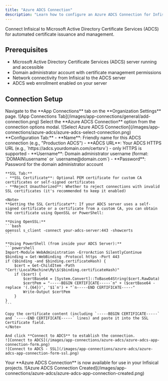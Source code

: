 ```yaml
---
title: "Azure ADCS Connection"
description: "Learn how to configure an Azure ADCS Connection for Infisical certificate management."
---
```


Connect Infisical to Microsoft Active Directory Certificate Services (ADCS) for automated certificate issuance and management.

## Prerequisites

- Microsoft Active Directory Certificate Services (ADCS) server running and accessible
- Domain administrator account with certificate management permissions
- Network connectivity from Infisical to the ADCS server
- ADCS web enrollment enabled on your server

## Connection Setup

<Steps>
    <Step title="Navigate to App Connections">
      Navigate to the **App Connections** tab on the **Organization Settings** page.
      ![App Connections Tab](/images/app-connections/general/add-connection.png)
    </Step>
    <Step title="Add Connection">
      Select the **Azure ADCS Connection** option from the connection options modal.
      ![Select Azure ADCS Connection](/images/app-connections/azure-adcs/azure-adcs-select-connection.png)
    </Step>
    <Step title="Configure Connection Details">
      **Configuration Tab:**
    - **Name**: Friendly name for this ADCS connection (e.g., "Production ADCS")
    - **ADCS URL**: Your ADCS HTTPS URL (e.g., `https://adcs.yourdomain.com/certsrv`) - only HTTPS is supported
    - **Username**: Domain administrator username (format: `DOMAIN\username` or `username@domain.com`)
    - **Password**: Password for the domain administrator account
    
    **SSL Tab:**
    - **SSL Certificate**: Optional PEM certificate for custom CA certificates or self-signed certificates
    - **Reject Unauthorized**: Whether to reject connections with invalid SSL certificates (it's recommended to keep it enabled)
    
    <Note>
    **Getting the SSL Certificate**: If your ADCS server uses a self-signed certificate or a certificate from a custom CA, you can obtain the certificate using OpenSSL or PowerShell:
    
    **Using OpenSSL:**
    ```bash
    openssl s_client -connect your-adcs-server:443 -showcerts
    ```
    
    **Using PowerShell (from inside your ADCS Server):**
    ```powershell
    Import-Module WebAdministration -ErrorAction SilentlyContinue
    $binding = Get-WebBinding -Protocol https -Port 443
    if ($binding -and $binding.certificateHash) {
        $cert = Get-ChildItem -Path "Cert:\LocalMachine\My\$($binding.certificateHash)"
        if ($cert) {
            $certBase64 = [System.Convert]::ToBase64String($cert.RawData)
            $certPem = "-----BEGIN CERTIFICATE-----`n" + ($certBase64 -replace '(.{64})', '$1`n') + "`n-----END CERTIFICATE-----"
            Write-Output $certPem
        }
    }
    ```
    
    Copy the certificate content (including `-----BEGIN CERTIFICATE-----` and `-----END CERTIFICATE-----` lines) and paste it into the SSL Certificate field.
    </Note>

    And click **Connect to ADCS** to establish the connection. 
    ![Connect to ADCS](/images/app-connections/azure-adcs/azure-adcs-app-connection-form.png)
    ![Connect to ADCS - SSL](/images/app-connections/azure-adcs/azure-adcs-app-connection-form-ssl.png)
  </Step>
  <Step title="Connection Created">
    Your **Azure ADCS Connection** is now available for use in your Infisical projects. ![Azure ADCS Connection Created](/images/app-connections/azure-adcs/azure-adcs-app-connection-created.png)
  </Step>
</Steps>

